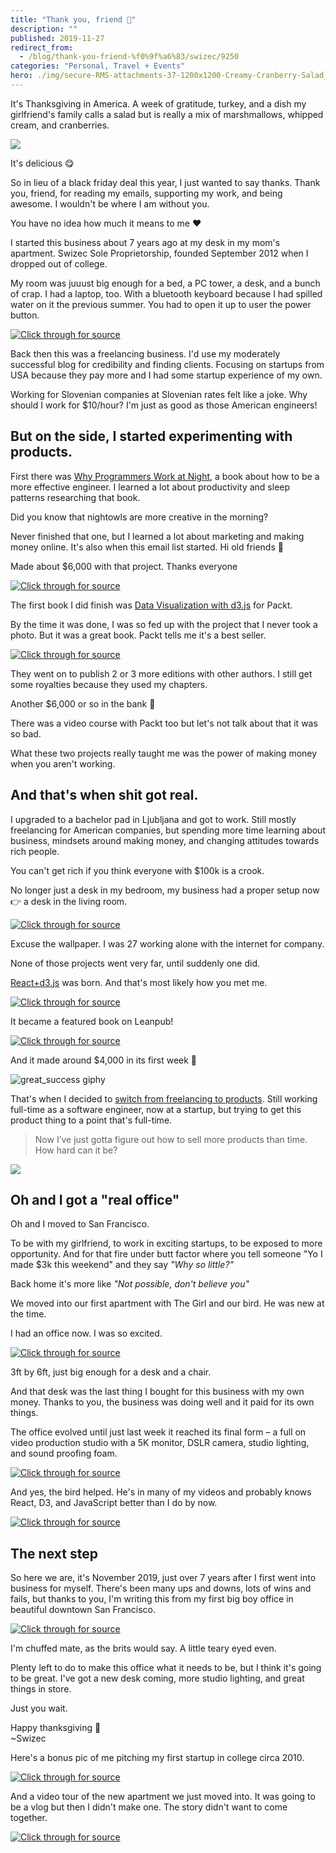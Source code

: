```yaml
---
title: "Thank you, friend 🦃"
description: ""
published: 2019-11-27
redirect_from:
  - /blog/thank-you-friend-%f0%9f%a6%83/swizec/9250
categories: "Personal, Travel + Events"
hero: ./img/secure-RMS-attachments-37-1200x1200-Creamy-Cranberry-Salad_exps9593_TH132104C07_02_1bC_RMS.jpg
---
```


It's Thanksgiving in America. A week of gratitude, turkey, and a dish my girlfriend's family calls a salad but is really a mix of marshmallows, whipped cream, and cranberries.

[![](./img/secure-RMS-attachments-37-1200x1200-Creamy-Cranberry-Salad_exps9593_TH132104C07_02_1bC_RMS.jpg)](https://www.tasteofhome.com/recipes/creamy-cranberry-salad/)

It's delicious 😋

So in lieu of a black friday deal this year, I just wanted to say thanks. Thank you, friend, for reading my emails, supporting my work, and being awesome. I wouldn't be where I am without you.

You have no idea how much it means to me ❤️

I started this business about 7 years ago at my desk in my mom's apartment. Swizec Sole Proprietorship, founded September 2012 when I dropped out of college.

My room was juuust big enough for a bed, a PC tower, a desk, and a bunch of crap. I had a laptop, too. With a bluetooth keyboard because I had spilled water on it the previous summer. You had to open it up to user the power button.

[![Click through for source](./img/techletter.app-screenshot-1574878911110.png)](https://www.instagram.com/p/RCbgyJExlG/)

Back then this was a freelancing business. I'd use my moderately successful blog for credibility and finding clients. Focusing on startups from USA because they pay more and I had some startup experience of my own.

Working for Slovenian companies at Slovenian rates felt like a joke. Why should I work for $10/hour? I'm just as good as those American engineers!

## But on the side, I started experimenting with products.

First there was [Why Programmers Work at Night](http://nightowlsbook.com/), a book about how to be a more effective engineer. I learned a lot about productivity and sleep patterns researching that book.

Did you know that nightowls are more creative in the morning?

Never finished that one, but I learned a lot about marketing and making money online. It's also when this email list started. Hi old friends 👋

Made about $6,000 with that project. Thanks everyone

[![Click through for source](./img/techletter.app-screenshot-1574878911147.png)](https://www.instagram.com/p/VFPIKBkxsH/)

The first book I did finish was [Data Visualization with d3.js](https://www.packtpub.com/web-development/data-visualization-d3js) for Packt.

By the time it was done, I was so fed up with the project that I never took a photo. But it was a great book. Packt tells me it's a best seller.

[![Click through for source](./img/techletter.app-screenshot-1574878910988.png)](https://www.instagram.com/p/YSzI0Pkxmw/)

They went on to publish 2 or 3 more editions with other authors. I still get some royalties because they used my chapters.

Another $6,000 or so in the bank 💪

There was a video course with Packt too but let's not talk about that it was so bad.

What these two projects really taught me was the power of making money when you aren't working.

## And that's when shit got real.

I upgraded to a bachelor pad in Ljubljana and got to work. Still mostly freelancing for American companies, but spending more time learning about business, mindsets around making money, and changing attitudes towards rich people.

You can't get rich if you think everyone with $100k is a crook.

No longer just a desk in my bedroom, my business had a proper setup now 👉 a desk in the living room.

[![Click through for source](./img/techletter.app-screenshot-1574878911382.png)](https://www.instagram.com/p/kCsgC-Exo9/)

Excuse the wallpaper. I was 27 working alone with the internet for company.

None of those projects went very far, until suddenly one did.

[React+d3.js](https://reactfordataviz.com) was born. And that's most likely how you met me.

[![Click through for source](./img/techletter.app-screenshot-1574878910775.png)](https://twitter.com/Swizec/status/577401306429685760)

It became a featured book on Leanpub!

[![Click through for source](./img/techletter.app-screenshot-1574878910994.png)](https://twitter.com/leanpub/status/577902292713672704)

And it made around $4,000 in its first week 🎉

![great_success giphy](./img/media-a0h7sAqON67nO-giphy.gif)

That's when I decided to [switch from freelancing to products](https://swizec.com/blog/switch-to-products/swizec/6812). Still working full-time as a software engineer, now at a startup, but trying to get this product thing to a point that's full-time.

> Now I’ve just gotta figure out how to sell more products than time. How hard can it be?

![](./img/pngx240203760ae.png)

## Oh and I got a "real office"

Oh and I moved to San Francisco.

To be with my girlfriend, to work in exciting startups, to be exposed to more opportunity. And for that fire under butt factor where you tell someone "Yo I made $3k this weekend" and they say _"Why so little?"_

Back home it's more like _"Not possible, don't believe you"_

We moved into our first apartment with The Girl and our bird. He was new at the time.

I had an office now. I was so excited.

[![Click through for source](./img/techletter.app-screenshot-1574878911339.png)](https://www.instagram.com/p/4fk0-ZExlS/)

3ft by 6ft, just big enough for a desk and a chair.

And that desk was the last thing I bought for this business with my own money. Thanks to you, the business was doing well and it paid for its own things.

The office evolved until just last week it reached its final form – a full on video production studio with a 5K monitor, DSLR camera, studio lighting, and sound proofing foam.

[![Click through for source](./img/techletter.app-screenshot-1574878911012.png)](https://twitter.com/Swizec/status/1198123686462550017)

And yes, the bird helped. He's in many of my videos and probably knows React, D3, and JavaScript better than I do by now.

[![Click through for source](./img/techletter.app-screenshot-1574878910770.png)](https://www.instagram.com/p/BaAdSWFFQl8/)

## The next step

So here we are, it's November 2019, just over 7 years after I first went into business for myself. There's been many ups and downs, lots of wins and fails, but thanks to you, I'm writing this from my first big boy office in beautiful downtown San Francisco.

[![Click through for source](./img/techletter.app-screenshot-1574878912007.png)](https://twitter.com/Swizec/status/1199222253755351042)

I'm chuffed mate, as the brits would say. A little teary eyed even.

Plenty left to do to make this office what it needs to be, but I think it's going to be great. I've got a new desk coming, more studio lighting, and great things in store.

Just you wait.

Happy thanksgiving 🦃  
~Swizec

Here's a bonus pic of me pitching my first startup in college circa 2010.

[![Click through for source](./img/techletter.app-screenshot-1574878912434.png)](https://twitter.com/Swizec/status/1196336150094286863)

And a video tour of the new apartment we just moved into. It was going to be a vlog but then I didn't make one. The story didn't want to come together.

[![Click through for source](./img/techletter.app-screenshot-1574878912651.png)](https://twitter.com/Swizec/status/1198354243117146112)
